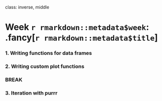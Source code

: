 
class: inverse, middle

# Week `r rmarkdown::metadata$week`: .fancy[`r rmarkdown::metadata$title`]

### 1. Writing functions for data frames
### 2. Writing custom plot functions

### BREAK

### 3. Iteration with purrr
